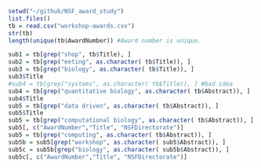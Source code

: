 

```r
setwd("~/github/NSF_award_study")
list.files()
tb = read.csv("workshop-awards.csv")
str(tb)
length(unique(tb$AwardNumber)) #Award number is unique. 
```

```r
sub1 = tb[grep("shop", tb$Title), ]
sub2 = tb[grep("eeting", as.character( tb$Title)), ]
sub3 = tb[grep("biology", as.character( tb$Title)), ]
sub3$Title
#sub4 = tb[grep("systems", as.character( tb$Title)), ] #bad idea
sub4 = tb[grep("quantitative biology", as.character( tb$Abstract)), ] 
sub4$Title
sub5 = tb[grep("data driven", as.character( tb$Abstract)), ] 
sub5$Title
sub5 = tb[grep("computational biology", as.character( tb$Abstract)), ] 
sub5[, c("AwardNumber","Title", "NSFDirectorate")]
sub5 = tb[grep("computing", as.character( tb$Abstract)), ] 
sub5b = sub5[grep("workshop", as.character( sub5$Abstract)), ]
sub5c = sub5b[grep("biology", as.character( sub5b$Abstract)), ]
sub5c[, c("AwardNumber","Title", "NSFDirectorate")]
```



